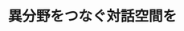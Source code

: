 ﻿---
title: "異分野をつなぐ対話空間を"
category: "環境・社会理工学院"
vol: "92"
interviewee: "野原 佳代子"
url: "http://www.tse.ens.titech.ac.jp/~nohara/ja/"
tags: ["翻訳","言語","対話"]
pdf: "92-2-nohara.pdf"
career: ""
preface: "それぞれの専門分野の垣根を超えた交わりがイノベーションに必要になってくる時代。分野の壁を越え、 どうやったら相手の言っていることを理解し、自分の言いたいことを相手に分かるように伝えるか。人の コミュニケーションから見えてくる世界とは何なのだろうか"
---
